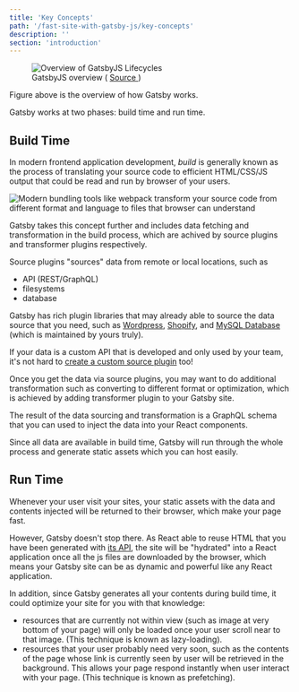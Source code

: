 ```yaml
---
title: 'Key Concepts'
path: '/fast-site-with-gatsby-js/key-concepts'
description: ''
section: 'introduction'
---
```


<figure>
  <img src="gatsbyjs-overview.png" alt="Overview of GatsbyJS Lifecycles" />
  <figcaption>
    GatsbyJS overview (
    <a href="https://docs.google.com/presentation/d/1fQNLvf1C8kj4rY-hVVY5zCsxy0z03gGkiqc-wiHHYhI/edit#slide=id.g3c7946ead0_0_0">
      Source
    </a>
    )
  </figcaption>
</figure>

Figure above is the overview of how Gatsby works.

Gatsby works at two phases: build time and run time.

## Build Time

In modern frontend application development, _build_ is generally known as the process of translating your source code to efficient HTML/CSS/JS output that could be read and run by browser of your users.

<img
  src="webpack-viz.svg"
  class="large-svg dark-bg"
  alt="Modern bundling tools like webpack transform your source code from different format and language to files that browser can understand"
/>

Gatsby takes this concept further and includes data fetching and transformation in the build process, which are achived by source plugins and transformer plugins respectively.

Source plugins "sources" data from remote or local locations, such as

- API (REST/GraphQL)
- filesystems
- database

Gatsby has rich plugin libraries that may already able to source the data source that you need, such as [Wordpress](https://www.gatsbyjs.org/packages/gatsby-source-wordpress/), [Shopify](https://www.gatsbyjs.org/packages/gatsby-source-shopify), and [MySQL Database](https://www.gatsbyjs.org/packages/gatsby-source-mysql) (which is maintained by yours truly).

If your data is a custom API that is developed and only used by your team, it's not hard to [create a custom source plugin](/fast-site-with-gatsby-js/create-source-plugin) too!

Once you get the data via source plugins, you may want to do additional transformation such as converting to different format or optimization, which is achieved by adding transformer plugin to your Gatsby site.

The result of the data sourcing and transformation is a GraphQL schema that you can used to inject the data into your React components.

Since all data are available in build time, Gatsby will run through the whole process and generate static assets which you can host easily.

## Run Time

Whenever your user visit your sites, your static assets with the data and contents injected will be returned to their browser, which make your page fast.

However, Gatsby doesn't stop there. As React able to reuse HTML that you have been generated with [its API][reactdom-server], the site will be "hydrated" into a React application once all the js files are downloaded by the browser, which means your Gatsby site can be as dynamic and powerful like any React application.

In addition, since Gatsby generates all your contents during build time, it could optimize your site for you with that knowledge:

- resources that are currently not within view (such as image at very bottom of your page) will only be loaded once your user scroll near to that image. (This technique is known as lazy-loading).
- resources that your user probably need very soon, such as the contents of the page whose link is currently seen by user will be retrieved in the background. This allows your page respond instantly when user interact with your page. (This technique is known as prefetching).

[reactdom-server]: https://reactjs.org/docs/react-dom-server.html
